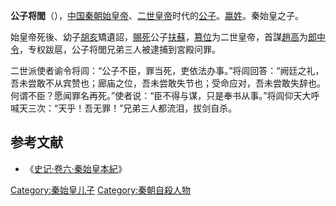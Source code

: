 '''公子将閭'''（{{bd||？|前209年||catIdx=Y嬴}}），[[中国|中国]][[秦朝|秦朝]][[始皇帝|始皇帝]]、[[二世皇帝|二世皇帝]]时代的[[公子|公子]]。[[嬴姓|嬴姓]]。秦始皇之子。

始皇帝死後、幼子[[胡亥|胡亥]]矯遺詔，[[賜死|賜死]]公子[[扶蘇|扶蘇]]，[[篡位|篡位]]为二世皇帝，首謀[[趙高|趙高]]为[[郎中令|郎中令]]，专权跋扈，公子将閭兄弟三人被逮捕到宮殿问罪。

二世派使者谕令将闾：“公子不臣，罪当死，吏依法办事。”将闾回答：“阙廷之礼，吾未尝敢不从宾赞也；廊庙之位，吾未尝敢失节也；受命应对，吾未尝敢失辞也。何谓不臣？愿闻罪名再死。”使者说：“臣不得与谋，只是奉书从事。”将闾仰天大呼喊天三次：“天乎！吾无罪！”兄弟三人都流泪，拔剑自杀。

==参考文献==
*《[[:s:史記/卷006|史记·卷六·秦始皇本紀]]》

[[Category:秦始皇儿子|Category:秦始皇儿子]]
[[Category:秦朝自殺人物|Category:秦朝自殺人物]]